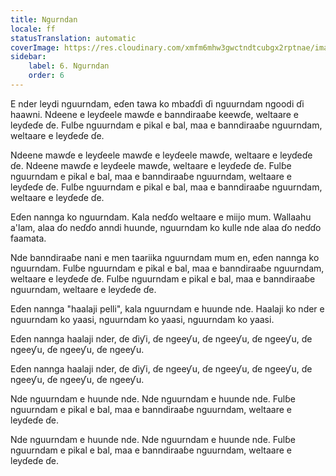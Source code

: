 ```yaml
---
title: Ngurndan
locale: ff
statusTranslation: automatic
coverImage: https://res.cloudinary.com/xmfm6mhw3gwctndtcubgx2rptnae/image/upload/v1740468922/small_cover_tratado_de_psicologia_revolucionaria_a4c0dca4e0.webp
sidebar:
    label: 6. Ngurndan
    order: 6
---
```

E nder leydi nguurndam, eɗen tawa ko mbaɗɗi ɗi nguurndam ngoodi ɗi haawni. Ndeene e leyɗeele mawɗe e banndiraaɓe keewɗe, weltaare e leyɗeɗe ɗe. Fulɓe nguurndam e pikal e bal, maa e banndiraaɓe nguurndam, weltaare e leyɗeɗe ɗe.

Ndeene mawɗe e leyɗeele mawɗe e leyɗeele mawɗe, weltaare e leyɗeɗe ɗe. Ndeene mawɗe e leyɗeele mawɗe, weltaare e leyɗeɗe ɗe. Fulɓe nguurndam e pikal e bal, maa e banndiraaɓe nguurndam, weltaare e leyɗeɗe ɗe. Fulɓe nguurndam e pikal e bal, maa e banndiraaɓe nguurndam, weltaare e leyɗeɗe ɗe.

Eɗen nannga ko nguurndam. Kala neɗɗo weltaare e miijo mum. Wallaahu a'lam, alaa ɗo neɗɗo anndi huunde, nguurndam ko kulle nde alaa ɗo neɗɗo faamata.

Nde banndiraaɓe nani e men taariika nguurndam mum en, eɗen nannga ko nguurndam. Fulɓe nguurndam e pikal e bal, maa e banndiraaɓe nguurndam, weltaare e leyɗeɗe ɗe. Fulɓe nguurndam e pikal e bal, maa e banndiraaɓe nguurndam, weltaare e leyɗeɗe ɗe.

Eɗen nannga "haalaji pelli", kala nguurndam e huunde nde. Haalaji ko nder e nguurndam ko yaasi, nguurndam ko yaasi, nguurndam ko yaasi.

Eɗen nannga haalaji nder, ɗe ɗiƴi, ɗe ngeeƴu, ɗe ngeeƴu, ɗe ngeeƴu, ɗe ngeeƴu, ɗe ngeeƴu, ɗe ngeeƴu.

Eɗen nannga haalaji nder, ɗe ɗiƴi, ɗe ngeeƴu, ɗe ngeeƴu, ɗe ngeeƴu, ɗe ngeeƴu, ɗe ngeeƴu, ɗe ngeeƴu.

Nde nguurndam e huunde nde. Nde nguurndam e huunde nde. Fulɓe nguurndam e pikal e bal, maa e banndiraaɓe nguurndam, weltaare e leyɗeɗe ɗe.

Nde nguurndam e huunde nde. Nde nguurndam e huunde nde. Fulɓe nguurndam e pikal e bal, maa e banndiraaɓe nguurndam, weltaare e leyɗeɗe ɗe.

